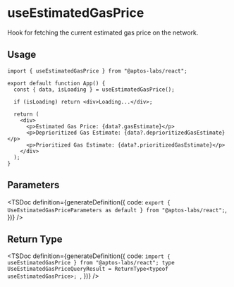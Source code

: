 
# useEstimatedGasPrice

Hook for fetching the current estimated gas price on the network.

## Usage

```tsx
import { useEstimatedGasPrice } from "@aptos-labs/react";

export default function App() {
  const { data, isLoading } = useEstimatedGasPrice();

  if (isLoading) return <div>Loading...</div>;

  return (
    <div>
      <p>Estimated Gas Price: {data?.gasEstimate}</p>
      <p>Deprioritized Gas Estimate: {data?.deprioritizedGasEstimate}</p>
      <p>Prioritized Gas Estimate: {data?.prioritizedGasEstimate}</p>
    </div>
  );
}
```

## Parameters

<TSDoc
  definition={generateDefinition({
    code: `export { UseEstimatedGasPriceParameters as default } from "@aptos-labs/react";`,
  })}
/>

## Return Type

<TSDoc
  definition={generateDefinition({
    code: `import { useEstimatedGasPrice } from "@aptos-labs/react";
    type UseEstimatedGasPriceQueryResult = ReturnType<typeof useEstimatedGasPrice>;
    `,
  })}
/>
